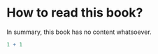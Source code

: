 # How to read this book? {.unnumbered}

In summary, this book has no content whatsoever.

```r
1 + 1
```

